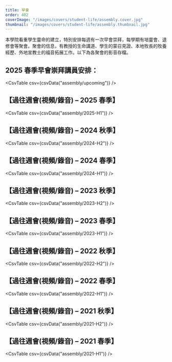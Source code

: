 ```yaml
---
title: 早會
order: 402
coverImage: "/images/covers/student-life/assembly.cover.jpg"
thumbnail: "/images/covers/student-life/assembly.thumbnail.jpg"
---
```



本學院看重學生靈命的建立，特別安排每週有一次早會崇拜，每學期有培靈會、退修會等聚會。聚會的信息，有教授的生命講道、學生的蒙召見證、本地牧長的牧養經歷、外地宣教士的福音拓展工作。以下為各聚會的影音存檔。

## 2025 春季早會崇拜講員安排：

<CsvTable csv={csvData("assembly/upcoming")} />

## 【過往週會(視頻/錄音) – 2025 春季】

<CsvTable csv={csvData("assembly/2025-H1")} />

## 【過往週會(視頻/錄音) – 2024 秋季】

<CsvTable csv={csvData("assembly/2024-H2")} />

## 【過往週會(視頻/錄音) – 2024 春季】

<CsvTable csv={csvData("assembly/2024-H1")} />

## 【過往週會(視頻/錄音) – 2023 秋季】

<CsvTable csv={csvData("assembly/2023-H2")} />

## 【過往週會(視頻/錄音) – 2023 春季】

<CsvTable csv={csvData("assembly/2023-H1")} />

## 【過往週會(視頻/錄音) – 2022 秋季】

<CsvTable csv={csvData("assembly/2022-H2")} />

## 【過往週會(視頻/錄音) – 2022 春季】

<CsvTable csv={csvData("assembly/2022-H1")} />

## 【過往週會(視頻/錄音) – 2021 秋季】

<CsvTable csv={csvData("assembly/2021-H2")} />

## 【過往週會(視頻/錄音) – 2021 春季】

<CsvTable csv={csvData("assembly/2021-H1")} />
